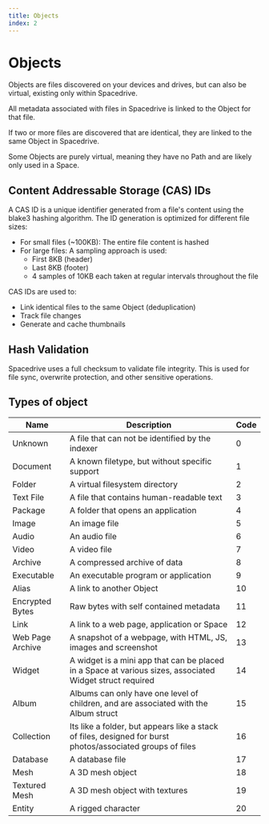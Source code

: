 ```yaml
---
title: Objects
index: 2
---
```


# Objects

Objects are files discovered on your devices and drives, but can also be virtual, existing only within Spacedrive.

All metadata associated with files in Spacedrive is linked to the Object for that file.

If two or more files are discovered that are identical, they are linked to the same Object in Spacedrive.

Some Objects are purely virtual, meaning they have no Path and are likely only used in a Space.

## Content Addressable Storage (CAS) IDs

A CAS ID is a unique identifier generated from a file's content using the blake3 hashing algorithm. The ID generation is optimized for different file sizes:

- For small files (~100KB): The entire file content is hashed
- For large files: A sampling approach is used:
  - First 8KB (header)
  - Last 8KB (footer)
  - 4 samples of 10KB each taken at regular intervals throughout the file

CAS IDs are used to:

- Link identical files to the same Object (deduplication)
- Track file changes
- Generate and cache thumbnails

## Hash Validation

Spacedrive uses a full checksum to validate file integrity. This is used for file sync, overwrite protection, and other sensitive operations.

## Types of object

| Name             | Description                                                                                                | Code |
| ---------------- | ---------------------------------------------------------------------------------------------------------- | ---- |
| Unknown          | A file that can not be identified by the indexer                                                           | 0    |
| Document         | A known filetype, but without specific support                                                             | 1    |
| Folder           | A virtual filesystem directory                                                                             | 2    |
| Text File        | A file that contains human-readable text                                                                   | 3    |
| Package          | A folder that opens an application                                                                         | 4    |
| Image            | An image file                                                                                              | 5    |
| Audio            | An audio file                                                                                              | 6    |
| Video            | A video file                                                                                               | 7    |
| Archive          | A compressed archive of data                                                                               | 8    |
| Executable       | An executable program or application                                                                       | 9    |
| Alias            | A link to another Object                                                                                   | 10   |
| Encrypted Bytes  | Raw bytes with self contained metadata                                                                     | 11   |
| Link             | A link to a web page, application or Space                                                                 | 12   |
| Web Page Archive | A snapshot of a webpage, with HTML, JS, images and screenshot                                              | 13   |
| Widget           | A widget is a mini app that can be placed in a Space at various sizes, associated Widget struct required   | 14   |
| Album            | Albums can only have one level of children, and are associated with the Album struct                       | 15   |
| Collection       | Its like a folder, but appears like a stack of files, designed for burst photos/associated groups of files | 16   |
| Database         | A database file                                                                                            | 17   |
| Mesh             | A 3D mesh object                                                                                           | 18   |
| Textured Mesh    | A 3D mesh object with textures                                                                             | 19   |
| Entity           | A rigged character                                                                                         | 20   |
